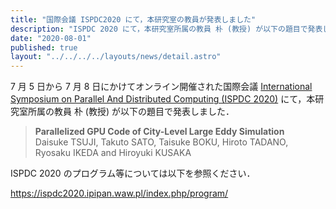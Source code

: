 ```yaml
---
title: "国際会議 ISPDC2020 にて，本研究室の教員が発表しました"
description: "ISPDC 2020 にて，本研究室所属の教員 朴 (教授) が以下の題目で発表しました．"
date: "2020-08-01"
published: true
layout: "../../../../layouts/news/detail.astro"
---
```


7 月 5 日から 7 月 8 日にかけてオンライン開催された国際会議 [International Symposium on Parallel And Distributed Computing (ISPDC 2020)](https://ispdc2020.ipipan.waw.pl/) にて，本研究室所属の教員 朴 (教授) が以下の題目で発表しました．

> **Parallelized GPU Code of City-Level Large Eddy Simulation**  
> Daisuke TSUJI, Takuto SATO, Taisuke BOKU, Hiroto TADANO, Ryosaku IKEDA and Hiroyuki KUSAKA

ISPDC 2020 のプログラム等については以下を参照ください．

https://ispdc2020.ipipan.waw.pl/index.php/program/
